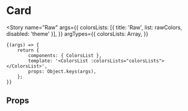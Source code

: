 
<Meta title="foundations/Colors/Raw" component={ColorsList} />

# Card

<Story
	name="Raw"
	args={{
		colorsLists: [{ title: 'Raw', list: rawColors, disabled: 'theme' }],
	}}
	argTypes={{
		colorsLists: Array,
	}}
>
	{(args) => {
		return {
			components: { ColorsList },
			template: '<ColorsList :colorsLists="colorsLists"></ColorsList>',
			props: Object.keys(args),
		};
	}}
</Story>

## Props

<Props of={ColorsList} />
